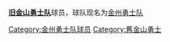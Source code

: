 '''[[金州勇士队|旧金山勇士队]]'''球员，球队现名为[[金州勇士队|金州勇士队]]

[[Category:金州勇士队球员|Category:金州勇士队球员]]
[[Category:舊金山勇士|Category:舊金山勇士]]